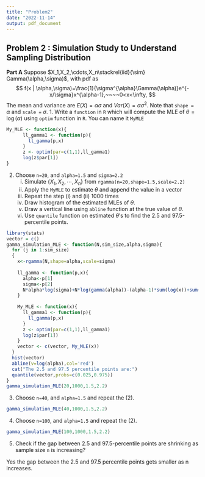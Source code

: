 ---
title: "Problem2"
date: "2022-11-14"
output: pdf_document
---
## Problem 2 : Simulation Study to Understand Sampling Distribution

**Part A**
Suppose $X_1,X_2,\cdots,X_n\stackrel{iid}{\sim} Gamma(\alpha,\sigma)$, with pdf as
$$
f(x | \alpha,\sigma)=\frac{1}{\sigma^{\alpha}\Gamma(\alpha)}e^{- x/\sigma}x^{\alpha-1},~~~~0<x<\infty,
$$
The mean and variance are $E(X)=\alpha\sigma$ and $Var(X)=\alpha\sigma^2$. Note that `shape = ` $\alpha$ and `scale = ` $\sigma$.
1. Write a `function` in `R` which will compute the MLE of $\theta=\log(\alpha)$ using `optim` function in `R`. You can name it `MyMLE`
```{r}
My_MLE <- function(x){
      ll_gamma1 <- function(p){
        ll_gamma(p,x)
      }
      z <- optim(par=c(1,1),ll_gamma1) 
      log(z$par[1])
}
```

2. Choose `n=20`, and `alpha=1.5` and `sigma=2.2`
     (i) Simulate $\{X_1,X_2,\cdots,X_n\}$ from `rgamma(n=20,shape=1.5,scale=2.2)`
     (ii) Apply the `MyMLE` to estimate $\theta$ and append the value in a vector
     (iii) Repeat the step (i) and (ii) 1000 times
     (iv) Draw histogram of the estimated MLEs of $\theta$.
     (v) Draw a vertical line using `abline` function at the true value of $\theta$.
     (vi) Use `quantile` function on estimated $\theta$'s to find the 2.5 and 97.5-percentile points.
     
```{r}
library(stats)
vector = c()
gamma_simulation_MLE <- function(N,sim_size,alpha,sigma){
  for (j in 1:sim_size)
  {
    x<-rgamma(N,shape=alpha,scale=sigma)
    
    ll_gamma <- function(p,x){
      alpha<-p[1]
      sigma<-p[2]
      N*alpha*log(sigma)+N*log(gamma(alpha))-(alpha-1)*sum(log(x))+sum(x)/sigma
    }
    
    My_MLE <- function(x){
      ll_gamma1 <- function(p){
        ll_gamma(p,x)
      }
      z <- optim(par=c(1,1),ll_gamma1) 
      log(z$par[1])
    }
    vector <- c(vector, My_MLE(x))
  }
  hist(vector)
  abline(v=log(alpha),col='red')
  cat("The 2.5 and 97.5 percentile points are:")
  quantile(vector,probs=c(0.025,0.975))
}
gamma_simulation_MLE(20,1000,1.5,2.2)


```
3.  Choose `n=40`, and `alpha=1.5` and repeat the (2).
```{r}
gamma_simulation_MLE(40,1000,1.5,2.2)
```
4.  Choose `n=100`, and `alpha=1.5` and repeat the (2).
```{r}
gamma_simulation_MLE(100,1000,1.5,2.2)
```
5. Check if the gap between 2.5 and 97.5-percentile points are shrinking as sample size `n` is increasing?

Yes the gap between the 2.5 and 97.5 percentile points gets smaller as n increases.
 
